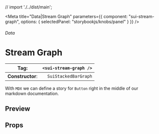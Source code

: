 
// import './../dist/main';

<Meta
	title="Data|Stream Graph"
	parameters={{
		component: "sui-stream-graph",
		options: { selectedPanel: "storybookjs/knobs/panel" }
	}}
/>

###### Data

# Stream Graph

| **Tag**:         | `<sui-stream-graph />` |
| ---------------- | ---------------------: |
| **Constructor**: |   `SuiStackedBarGraph` |

With `MDX` we can define a story for `Button` right in the middle of our
markdown documentation.

## Preview

## Props
